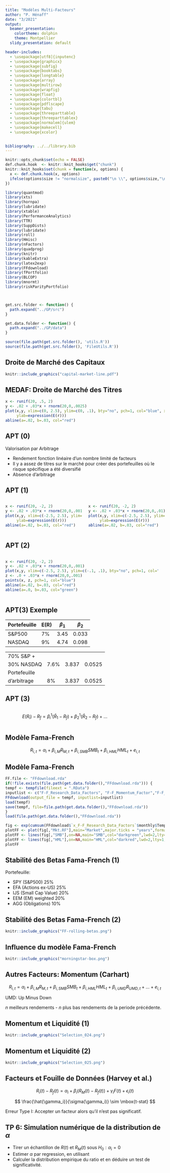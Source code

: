 ```yaml
---
title: "Modèles Multi-Facteurs"
author: "P. Hénaff"
date: "3/2021"
output:
  beamer_presentation:
    colortheme: dolphin
    theme: Montpellier
  slidy_presentation: default

header-includes:
  - \usepackage[utf8]{inputenc}
  - \usepackage{graphicx}
  - \usepackage{subfig}
  - \usepackage{booktabs}
  - \usepackage{longtable}
  - \usepackage{array}
  - \usepackage{multirow}
  - \usepackage{wrapfig}
  - \usepackage{float}
  - \usepackage{colortbl}
  - \usepackage{pdflscape}
  - \usepackage{tabu}
  - \usepackage{threeparttable}
  - \usepackage{threeparttablex}
  - \usepackage[normalem]{ulem}
  - \usepackage{makecell}
  - \usepackage{xcolor}

  
bibliography: ../../library.bib
---
```


```r
knitr::opts_chunk$set(echo = FALSE)
def.chunk.hook  <- knitr::knit_hooks$get("chunk")
knitr::knit_hooks$set(chunk = function(x, options) {
  x <- def.chunk.hook(x, options)
  ifelse(options$size != "normalsize", paste0("\n \\", options$size,"\n\n", x, "\n\n \\normalsize"), x)
})
```

```r
library(quantmod)
library(xts)
library(hornpa)
library(lubridate)
library(xtable)
library(PerformanceAnalytics)
library(TTR)
library(SuppDists)
library(lubridate)
library(roll)
library(Hmisc)
library(nFactors)
library(quadprog)
library(knitr)
library(kableExtra)
library(latex2exp)
library(FFdownload)
library(fPortfolio)
library(BLCOP)
library(mnormt)
library(riskParityPortfolio)



get.src.folder <- function() {
  path.expand("../GP/src")
}

get.data.folder <- function() {
  path.expand("../GP/data")
}

source(file.path(get.src.folder(), 'utils.R'))
source(file.path(get.src.folder(), 'FileUtils.R'))
```

## Droite de Marché des Capitaux

```r
knitr::include_graphics("capital-market-line.pdf")
```

## MEDAF: Droite de Marché des Titres

```r
x <- runif(20, .5, 2)
y <- .02 + .03*x + rnorm(20,0,.0025)
plot(x,y, xlim=c(0, 2.5), ylim=c(0, .1), bty="no", pch=1, col="blue", xlab=expression(beta),
     ylab=expression(E(r)))
abline(a=.02, b=.03, col="red")
```

## APT (0)

Valorisation par Arbitrage


+ Rendement fonction linéaire d'un nombre limité de facteurs
+ Il y a assez de titres sur le marché pour créer des portefeuilles où le risque spécifique a été diversifié
+ Absence d'arbitrage

## APT (1)
::: columns

:::: column
```r
x <- runif(20, -2, 2)
y <- .02 + .03*x + rnorm(20,0,.0015)
plot(x,y, xlim=c(-2.5, 2.5), ylim=c(-.1, .1), bty="no", pch=1, col="blue", xlab=expression(F),
     ylab=expression(E(r)))
abline(a=.02, b=.03, col="red")
```
::::

:::: column
```r
x <- runif(20, -2, 2)
y <- .02 + .03*x + rnorm(20,0,.01)
plot(x,y, xlim=c(-2.5, 2.5), ylim=c(-.1, .1), bty="no", pch=1, col="blue", xlab=expression(F),
     ylab=expression(E(r)))
abline(a=.02, b=.03, col="red")
```
::::

:::

## APT (2)

::: columns

:::: column
```r
x <- runif(20, -2, 2)
y <- .02 + .03*x + rnorm(20,0,.001)
plot(x,y, xlim=c(-2.5, 2.5), ylim=c(-.1, .1), bty="no", pch=1, col="blue", xlab=expression(F), ylab=expression(E(r)))
z <- .0 + .03*x + rnorm(20,0,.001)
points(x, z, pch=1, col="blue")
abline(a=.02, b=.03, col="red")
abline(a=.0, b=.03, col="green")
```
::::

:::: column
::::

:::

## APT(3) Exemple

Portefeuille      E(R)       $\beta_1$         $\beta_2$
------------      -------    ---------         ---------
S&P500            7%          3.45               0.033
NASDAQ            9%          4.74               0.098
------------      -------    ---------         ---------
------------      -------    ---------         ---------
70% S&P + 
30% NASDAQ        7.6%          3.837              0.0525
Portefeuille
d'arbitrage        8%          3.837              0.0525
------------      -------    ---------         ---------

## APT (3)

::: columns

:::: column

$$
E(R_i) - R_f = \beta_i^1 (\bar{R}_1 - R_f) + \beta_2^1 (\bar{R}_2 - R_f) + \ldots
$$

::::

:::: column
::::

:::


## Modèle Fama-French

$$
R_{i,t} = \alpha_i + \beta_{i,M} R_{M,t} + \beta_{i, SMB} SMB_t + \beta_{i, HML} HML_t + e_{i,t}
$$

\begin{description}
\item[$R_i$] Excédent de rendement, titre $i$
\item[$R_M$] Excédent de rendement, marché
\item[$SMB$] "Small Minus Big": Facteur Capitalisation
\item[$HML$] "High Minus Low": Facteur Valorisation
\end{description}

## Modèle Fama-French

```r
FF.file <- "FFdownload.rda"
if(!file.exists(file.path(get.data.folder(),"FFdownload.rda"))) {
tempf <- tempfile(fileext = ".RData")
inputlist <- c("F-F_Research_Data_Factors", "F-F_Momentum_Factor","F-F_ST_Reversal_Factor","F-F_LT_Reversal_Factor")
FFdownload(output_file = tempf, inputlist=inputlist)
load(tempf)
save(tempf, file=file.path(get.data.folder(),"FFdownload.rda"))
}
load(file.path(get.data.folder(),"FFdownload.rda"))

fig <- exp(cumsum(FFdownload$`x_F-F_Research_Data_Factors`$monthly$Temp2["1960-01-01/",c("Mkt.RF","SMB","HML")]/100))
plotFF <- plot(fig[,"Mkt.RF"],main="Market",major.ticks = "years",format.labels="%Y",col="black",lwd=2,lty=1,cex=0.8)
plotFF <- lines(fig[,"SMB"],on=NA,main="SMB",col="darkgreen",lwd=2,lty=1,ylim=c(0,5),cex=0.8)
plotFF <- lines(fig[,"HML"],on=NA,main="HML",col="darkred",lwd=2,lty=1,ylim=c(0,15),cex=0.8)
plotFF
```

## Stabilité des Betas Fama-French (1)

Portefeuille:

+ SPY (S&P500)  25%
+ EFA (Actions ex-US) 25%
+ IJS (Small Cap Value) 20%
+ EEM (EM) weighted 20%
+ AGG (Obligations) 10%

## Stabilité des Betas Fama-French (2)

```r
knitr::include_graphics("FF-rolling-betas.png")
```

## Influence du modèle Fama-French

```r
knitr::include_graphics("morningstar-box.png")
```

## Autres Facteurs: Momentum (Carhart)

$$
R_{i,t} = \alpha_i + \beta_{i,M} R_{M,t} + \beta_{i, SMB} SMB_t + \beta_{i, HML} HML_t + \beta_{i,UMD} R_{UMD,t} + \ldots + e_{i,t}
$$

UMD: Up Minus Down

$n$ meilleurs rendements - $n$ plus bas rendements de la periode précédente. 

## Momentum et Liquidité (1)

```r
knitr::include_graphics("Selection_024.png")
```

## Momentum et Liquidité (2)

```r
knitr::include_graphics("Selection_025.png")
```

## Facteurs et Fouille de Données (Harvey et al.)

$$
R_i(t) - R_f(t) = \alpha_i + \beta_i(R_M(t) - R_f(t)) + \gamma_i F(t) + \epsilon_i(t)
$$

$$
\frac{\hat{\gamma_i}}{\sigma(\gamma_i)} \sim  \mbox{t-stat}
$$

Erreur Type I: Accepter un facteur alors qu'il n'est pas significatif.

## TP 6: Simulation numérique de la distribution de $\alpha$

+ Tirer un échantillon de $R(t)$ et $R_M(t)$ sous $H_0: \alpha_i=0$
+ Estimer $\alpha$ par regression, en utilisant \texttt{apply}
+ Calculer la distribution empirique du ratio et en déduire un test de significativité. 

